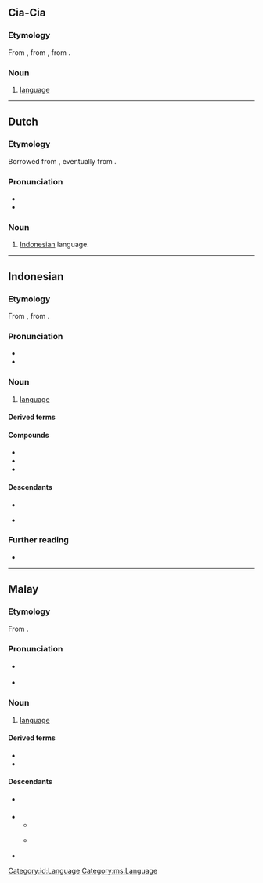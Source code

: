 {{also|Bahasa}}
==Cia-Cia==

===Etymology===
From {{bor|cia|id|bahasa}}, from {{der|cia|ms|bahasa}}, from {{der|cia|sa|भाषा||language}}.

===Noun===
{{head|cia|noun|Hangul spelling|바하사}}

# [[language]]

----

==Dutch==

===Etymology===
Borrowed from {{bor|nl|id|bahasa}}, eventually from {{der|nl|sa|भाषा||language}}.

===Pronunciation===
* {{IPA|nl|/baː.ɦaː.saː/}}
* {{hyphenation|nl|ba|ha|sa}}

===Noun===
{{nl-noun|n|-|-}}

# {{lb|nl|colloquial|Netherlands}} [[Indonesian]] language.

----

==Indonesian==

===Etymology===
From {{inh|id|ms|bahasa}}, from {{der|id|sa|भाषा||language}}.

===Pronunciation===
* {{IPA|id|/baˈhasa/}}
* {{hyphenation|ba|ha|sa}}

===Noun===
{{id-noun}}

# [[language]] {{gloss|system of communication using words or symbols}}
#: {{uxi|id|[[bahasa]] [[Indonesia]]|Indonesian (language)}}

====Derived terms====
{{der4|id|
| berbahasa
| berbahasa-bahasa
| kebahasaan
| membahasakan
| memperbahasakan
| perbahasa
| perbahasaan
| sebahasa
|}}

====Compounds====
* {{l|id|bahasa baku}}
* {{l|id|juru bahasa}}
* {{l|id|pakar bahasa}}

====Descendants====
* {{desc|bor=1|nl|bahasa}}
* {{desc|bor=1|en|Bahasa}} {{i|with Malay {{l|ms|bahasa}}}}

===Further reading===
* {{R:KBBI Daring}}

[[Category:id:Language]]
----

==Malay==

===Etymology===
From {{etyl|sa|ms}} {{m|sa|भाषा||language}}.

===Pronunciation===
* {{a|Johor-Selangor}} {{IPA|ms|/bahasə/}}
* {{a|Riau-Lingga}} {{IPA|ms|/bahasa/}}

===Noun===
{{ms-noun|j=بهاس}}

# [[language]] {{gloss|system of communication using words or symbols}}

====Derived terms====
* {{l|ms|bahasa Melayu}}
* {{l|ms|jurubahasa||interpreter}}

====Descendants====
* {{desc|bor=1|en|Bahasa}} {{i|with Indonesian {{l|id|bahasa}}}}
* {{desc|id|bahasa}}
** {{desc|bor=1|nl|bahasa}}
** {{desc|bor=1|en|Bahasa}} {{i|with Malay {{l|ms|bahasa}}}}
* {{desc|mfa|sc=Arab|بهاس|tr=bahasa}}

[[Category:ms:Language]]